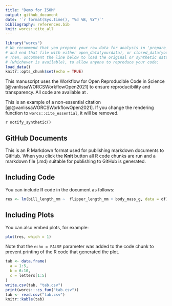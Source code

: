 ```yaml
---
title: "Demo for ISOM"
output: github_document
date: '`r format(Sys.time(), "%d %B, %Y")`'
bibliography: references.bib
knit: worcs::cite_all
---
```


```r
library("worcs")
# We recommend that you prepare your raw data for analysis in 'prepare_data.R',
# and end that file with either open_data(yourdata), or closed_data(yourdata).
# Then, uncomment the line below to load the original or synthetic data
# (whichever is available), to allow anyone to reproduce your code:
load_data()
knitr::opts_chunk$set(echo = TRUE)
```

This manuscript uses the Workflow for Open Reproducible Code in Science [@vanlissaWORCSWorkflowOpen2021] to ensure reproducibility and transparency. All code <!--and data--> are available at <isom>.

This is an example of a non-essential citation [@@vanlissaWORCSWorkflowOpen2021]. If you change the rendering function to `worcs::cite_essential`, it will be removed.

<!--The function below inserts a notification if the manuscript is knit using synthetic data. Make sure to insert it after load_data().-->
`r notify_synthetic()`

## GitHub Documents

This is an R Markdown format used for publishing markdown documents to GitHub. When you click the **Knit** button all R code chunks are run and a markdown file (.md) suitable for publishing to GitHub is generated.

## Including Code

You can include R code in the document as follows:

```r
res <- lm(bill_length_mm ~  flipper_length_mm + body_mass_g, data = df)
```

## Including Plots

You can also embed plots, for example:

```r
plot(res, which = 1)
```

Note that the `echo = FALSE` parameter was added to the code chunk to prevent printing of the R code that generated the plot.

```r
tab <- data.frame(
  a = 1:5,
  b = 6:10,
  c = letters[1:5]
)
write.csv(tab, "tab.csv")
print(worcs:::cs_fun("tab.csv"))
tab <- read.csv("tab.csv")
knitr::kable(tab)
```
